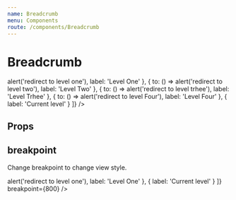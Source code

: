 ```yaml
---
name: Breadcrumb
menu: Components
route: /components/Breadcrumb
---
```



# Breadcrumb

<Playground>
  <Breadcrumb
    paths={[
      { to: () => alert('redirect to level one'), label: 'Level One' },
      { to: () => alert('redirect to level two'), label: 'Level Two' },
      { to: () => alert('redirect to level trhee'), label: 'Level Trhee' },
      { to: () => alert('redirect to level Four'), label: 'Level Four' },
      { label: 'Current level' }
    ]}
  />
</Playground>

## Props

<Props of={Breadcrumb} />

## breakpoint

Change breakpoint to change view style.

<Playground>
  <Breadcrumb
    paths={[
      { to: () => alert('redirect to level one'), label: 'Level One' },
      { label: 'Current level' }
    ]}
    breakpoint={800}
  />
</Playground>
